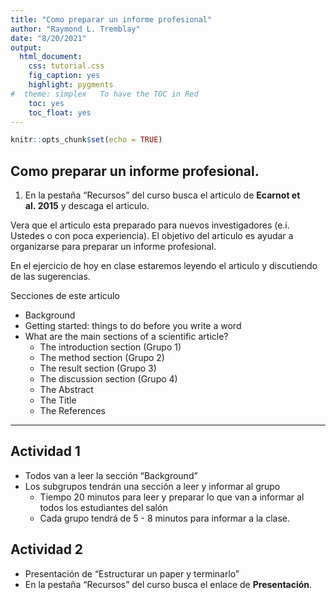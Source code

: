 ```yaml
---
title: "Como preparar un informe profesional"
author: "Raymond L. Tremblay"
date: "8/20/2021"
output:
  html_document:
    css: tutorial.css
    fig_caption: yes
    highlight: pygments
#  theme: simplex   To have the TOC in Red
    toc: yes
    toc_float: yes
---
```


```r
knitr::opts_chunk$set(echo = TRUE)
```


## Como preparar un informe profesional.


1. En la pestaña "Recursos" del curso busca el articulo de **Ecarnot et al. 2015** y descaga el articulo.

Vera que el articulo esta preparado para nuevos investigadores (e.i. Ustedes o con poca experiencia).  El objetivo del articulo es ayudar a organizarse para preparar un informe profesional.  

En el ejercicio de hoy en clase estaremos leyendo el articulo y discutiendo de las sugerencias.

Secciones de este articulo

- Background
- Getting started: things to do before you write a word
- What are the main sections of a scientific article?
  - The introduction section (Grupo 1)
  - The method section (Grupo 2)
  - The result section (Grupo 3)
  - The discussion section (Grupo 4)
  - The Abstract 
  - The Title
  - The References


 
***
  
## Actividad 1

- Todos van a leer la sección "Background"
- Los subgrupos tendrán una sección a leer y informar al grupo 
  - Tiempo 20 minutos para leer y preparar lo que van a informar al todos los estudiantes del salón
  - Cada grupo tendrá de 5 - 8 minutos para informar a la clase.
  

## Actividad 2

- Presentación de "Estructurar un paper y terminarlo" 
- En la pestaña "Recursos" del curso busca el enlace de **Presentación**.

